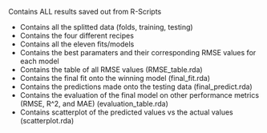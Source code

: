 Contains ALL results saved out from R-Scripts

- Contains all the splitted data (folds, training, testing)
- Contains the four different recipes
- Contains all the eleven fits/models
- Contains the best paramaters and their corresponding RMSE values for each model
- Contains the table of all RMSE values (RMSE_table.rda)
- Contains the final fit onto the winning model (final_fit.rda)
- Contains the predictions made onto the testing data (final_predict.rda)
- Contains the evaluation of the final model on other performance metrics (RMSE, R^2, and MAE) (evaluation_table.rda)
- Contains scatterplot of the predicted values vs the actual values (scatterplot.rda)
